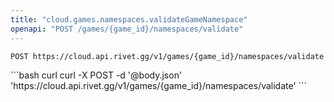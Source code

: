 ```yaml
---
title: "cloud.games.namespaces.validateGameNamespace"
openapi: "POST /games/{game_id}/namespaces/validate"
---
```


```
POST https://cloud.api.rivet.gg/v1/games/{game_id}/namespaces/validate
```


<RequestExample>
```bash curl
curl -X POST -d '@body.json' 'https://cloud.api.rivet.gg/v1/games/{game_id}/namespaces/validate'
```
</RequestExample>
